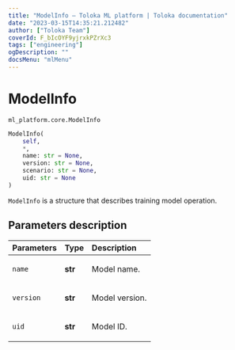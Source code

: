 ```yaml
---
title: "ModelInfo — Toloka ML platform | Toloka documentation"
date: "2023-03-15T14:35:21.212482"
author: ["Toloka Team"]
coverId: F_bIcOYF9yjrxkPZrXc3
tags: ["engineering"]
ogDescription: ""
docsMenu: "mlMenu"
---
```


# ModelInfo

`ml_platform.core.ModelInfo`

```python
ModelInfo(
    self,
    *,
    name: str = None,
    version: str = None,
    scenario: str = None,
    uid: str = None
)
```

`ModelInfo` is a structure that describes training model operation.

## Parameters description

| Parameters | Type | Description |
| :----------| :----| :-----------|
`name`|**str**|<p>Model name.</p>
`version`|**str**|<p>Model version.</p>
`uid`|**str**|<p>Model ID.</p>
